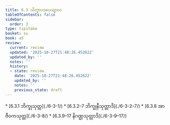 ```yaml
---
title: 6.3 သိက္ခာပဒပေယျာလ
tableOfContents: false
sidebar:
  order: 3
type: tipitaka
basket: su
book: a5
review:
  current: review
  updated: '2025-10-27T21:48:26.452622'
  updated_by: ''
  notes: ''
  history:
  - state: review
    date: '2025-10-27T21:48:26.452622'
    updated_by: ''
    notes: ''
    previous_state: draft
---
```



<ReviewStatus review={frontmatter.review} showDetails={true} />

<HypothesisAnnotation frontmatter={frontmatter} />

<DynamicBreadcrumb />



<TableOfContents book="a5" section="6.3">
* [6.3.1 ဘိက္ခုသုတ္တ](./6-3-1/)
* [6.3.2–7 ဘိက္ခုနီသုတ္တာဒိ](./6-3-2–7/)
* [6.3.8 အာဇီဝကသုတ္တ](./6-3-8/)
* [6.3.9–17 နိဂဏ္ဌသုတ္တာဒိ](./6-3-9–17/)
</TableOfContents>